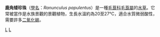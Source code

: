 {{Speciesbox
| taxon = Ranunculus papulentus
| parent_authority = [[Carolus_Linnaeus|L.]]
| binomial_authority =
}}

'''鹿角矮珍珠'''（[[學名|學名]]：''Ranunculus papulentus''）是一種[[毛茛科|毛茛科]][[毛莨屬|毛莨屬]]的[[水草|水草]]。它常被當作是水族景觀的景觀植物，生長水溫約為20至27℃，適合水質微弱酸性，需要許多[[二氧化碳|二氧化碳]]。

{{Taxonbar}}

[[Category:毛茛属|L]]
[[Category:水草|L]]